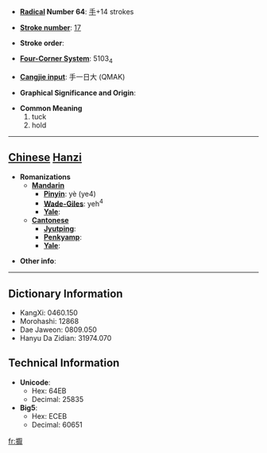 * '''[[Wiktionary:Chinese radical index| Radical]] Number 64''': [[Wiktionary:Chinese radical index 手|手]]+14 strokes

* '''[[Wiktionary:Chinese total strokes index|Stroke number]]''': [[Wiktionary:Chinese total strokes index 17|17]]

* '''Stroke order''': 

* '''[[Wiktionary:Chinese four corner index|Four-Corner System]]''': 5103<sub>4</sub>

* '''[[Wiktionary:Chinese Cangjie index|Cangjie input]]''': 手一日大 (QMAK)

* '''Graphical Significance and Origin''': 

* '''Common Meaning'''
*#tuck
*# hold


----

== [[Chinese]] [[Hanzi]] ==

* '''Romanizations'''
** '''[[Mandarin]]'''
*** '''[[Pinyin]]''': yè (ye4)
*** '''[[Wade-Giles]]''': yeh<sup>4</sup>
*** '''[[Yale]]''': 
** '''[[Cantonese]]'''
*** '''[[Jyutping]]''':
*** '''[[Penkyamp]]''': 
*** '''[[Yale]]''': 

* '''Other info''': 

----

== Dictionary Information ==

* KangXi: 0460.150
* Morohashi: 12868
* Dae Jaweon: 0809.050
* Hanyu Da Zidian: 31974.070

== Technical Information ==

* '''Unicode''':
** Hex: 64EB
** Decimal: 25835
* '''Big5''':
** Hex: ECEB
** Decimal: 60651

[[fr:擫]]